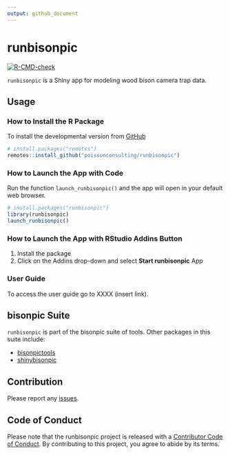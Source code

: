 ```yaml
---
output: github_document
---
```


# runbisonpic

<!-- badges: start -->
[![R-CMD-check](https://github.com/poissonconsulting/runbisonpic/actions/workflows/R-CMD-check.yaml/badge.svg)](https://github.com/poissonconsulting/runbisonpic/actions/workflows/R-CMD-check.yaml)
<!-- badges: end -->

`runbisonpic` is a Shiny app for modeling wood bison camera trap data. 

## Usage

### How to Install the R Package

To install the developmental version from
[GitHub](https://github.com/poissonconsulting/runbisonpic)

```r
# install.packages("remotes")
remotes::install_github("poissonconsulting/runbisonpic")
```

### How to Launch the App with Code

Run the function `launch_runbisonpic()` and the app will open in your default web browser. 

```r
# install.packages("runbisonpic")
library(runbisonpic)
launch_runbisonpic()
```

### How to Launch the App with RStudio Addins Button

1.  Install the package
2.  Click on the Addins drop-down and select **Start runbisonpic** App

### User Guide

To access the user guide go to XXXX (insert link).

## bisonpic Suite

`runbisonpic` is part of the bisonpic suite of tools. 
Other packages in this suite include:

- [bisonpictools](https://github.com/poissonconsulting/bisonpictools)
- [shinybisonpic](https://github.com/poissonconsulting/shinybisonpic)

## Contribution

Please report any
[issues](https://github.com/poissonconsulting/runbisonpic/issues).

## Code of Conduct

Please note that the runbisonpic project is released with a [Contributor Code of Conduct](https://contributor-covenant.org/version/2/1/CODE_OF_CONDUCT.html). By contributing to this project, you agree to abide by its terms.
